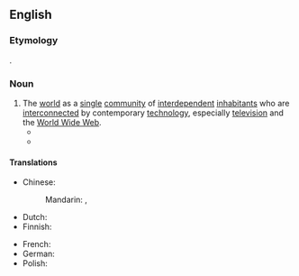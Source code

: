 ==English==

===Etymology===
{{coin|en|Marshall McLuhan|in=1962}}.

===Noun===
{{en-noun}}

# The [[world]] as a [[single]] [[community]] of [[interdependent]] [[inhabitant]]s who are [[interconnect]]ed by contemporary [[technology]], especially [[television]] and the [[World Wide Web]].
#* {{quote-book|en|title={{w|The Gutenberg Galaxy}}|oclc=428949|publisher=University of Toronto Press|author=Marshall McLuhan|authorlink=Marshall McLuhan|year=1962|page=31|pageurl=https://archive.org/details/gutenberggalaxym0000mclu/page/31/mode/1up|passage=But certainly the electro-magnetic discoveries have recreated the simultaneous “field” in all human affairs so that the human family now exists under conditions of a “'''global village'''.”}}
#* {{quote-journal|en|date=July 3, 1964|url=http://www.time.com/time/magazine/article/0,9171,873953,00.html|title=Blowing Hot & Cold|work=Time|passage=McLuhan believes that the world is rapidly becoming a "'''global village'''," in which mankind communicates in a supermodern version of the way tribal societies were once related.}}

====Translations====
{{trans-top|world as single community}}
* Chinese:
*: Mandarin: {{t|cmn|地球村|tr=dìqiúcūn|sc=Hani}}, {{t|cmn|世界村|tr=shìjiècūn|sc=Hani}}
* Dutch: {{t|nl|mondiaal dorp|n}}
* Finnish: {{t|fi|maailmankylä}}
{{trans-mid}}
* French: {{t+|fr|village global|m}}
* German: {{t|de|globales Dorf|n}}
* Polish: {{t+|pl|globalna wioska|f}}
{{trans-bottom}}